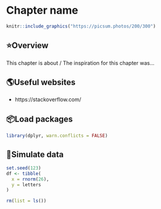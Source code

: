 # Chapter name

<!--
Hidden comments placeholder
-->

```r
knitr::include_graphics("https://picsum.photos/200/300")
```

## ⭐️Overview

This chapter is about / The inspiration for this chapter was...


## 🌎Useful websites

* https://stackoverflow.com/


## 📦Load packages

```r
library(dplyr, warn.conflicts = FALSE)
```


## 🔢Simulate data 

```r
set.seed(123)
df <- tibble(
  x = rnorm(26),
  y = letters
)
```


<!--
Clean up and add session info
-->

```r
rm(list = ls())
```


